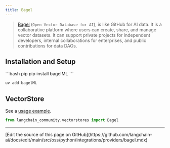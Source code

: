 ```yaml
---
title: Bagel
---
```


> [Bagel](https://www.bagel.net/) (`Open Vector Database for AI`), is like GitHub for AI data.
It is a collaborative platform where users can create,
share, and manage vector datasets. It can support private projects for independent developers,
internal collaborations for enterprises, and public contributions for data DAOs.

## Installation and Setup

<CodeGroup>
```bash pip
pip install bagelML
```

```bash uv
uv add bagelML
```
</CodeGroup>


## VectorStore

See a [usage example](/oss/python/integrations/vectorstores/bagel).

```python
from langchain_community.vectorstores import Bagel
```

---

<Callout icon="pen-to-square" iconType="regular">
  [Edit the source of this page on GitHub](https://github.com/langchain-ai/docs/edit/main/src/oss/python/integrations/providers/bagel.mdx)
</Callout>
